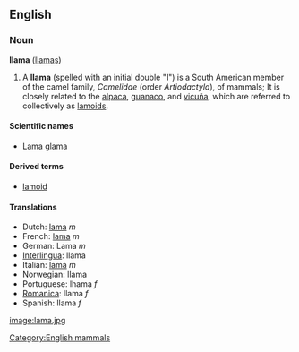 ==English==
=== Noun ===
'''llama''' ([[llamas]])

# A '''llama''' (spelled with an initial double "'''l'''") is a South American member of the camel family, ''Camelidae'' (order ''Artiodactyla''),  of mammals; It is closely related to the [[alpaca]], [[guanaco]], and [[vicuña]], which are referred to collectively as [[lamoid|lamoids]].  

====Scientific names====
*[[Lama glama]]

====Derived terms====
*[[lamoid]]

====Translations====
*Dutch: [[lama]] ''m''
*French: [[lama]] ''m''
*German: Lama ''m''
*[[Interlingua]]: llama
*Italian: [[lama]] ''m''
*Norwegian: llama
*Portuguese: lhama ''f''
*[[Romanica]]: llama ''f''
*Spanish: llama ''f''

[[image:lama.jpg]]

[[Category:English mammals]]